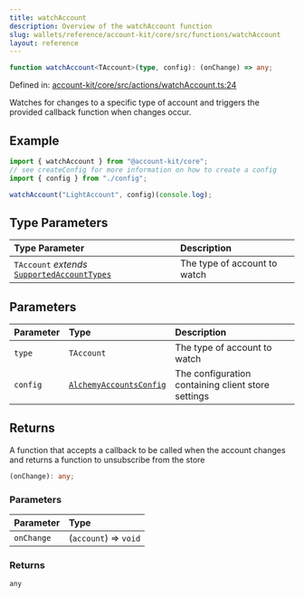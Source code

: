 ```yaml
---
title: watchAccount
description: Overview of the watchAccount function
slug: wallets/reference/account-kit/core/src/functions/watchAccount
layout: reference
---
```


```ts
function watchAccount<TAccount>(type, config): (onChange) => any;
```

Defined in: [account-kit/core/src/actions/watchAccount.ts:24](https://github.com/alchemyplatform/aa-sdk/blob/923a52171f7246172caf350853843e6680197da9/account-kit/core/src/actions/watchAccount.ts#L24)

Watches for changes to a specific type of account and triggers the provided callback function when changes occur.

## Example

```ts
import { watchAccount } from "@account-kit/core";
// see createConfig for more information on how to create a config
import { config } from "./config";

watchAccount("LightAccount", config)(console.log);
```

## Type Parameters

| Type Parameter                                                                            | Description                  |
| :---------------------------------------------------------------------------------------- | :--------------------------- |
| `TAccount` _extends_ [`SupportedAccountTypes`](../type-aliases/SupportedAccountTypes.mdx) | The type of account to watch |

## Parameters

| Parameter | Type                                                                 | Description                                        |
| :-------- | :------------------------------------------------------------------- | :------------------------------------------------- |
| `type`    | `TAccount`                                                           | The type of account to watch                       |
| `config`  | [`AlchemyAccountsConfig`](../type-aliases/AlchemyAccountsConfig.mdx) | The configuration containing client store settings |

## Returns

A function that accepts a callback to be called when the account changes and returns a function to unsubscribe from the store

```ts
(onChange): any;
```

### Parameters

| Parameter  | Type                  |
| :--------- | :-------------------- |
| `onChange` | (`account`) => `void` |

### Returns

`any`
